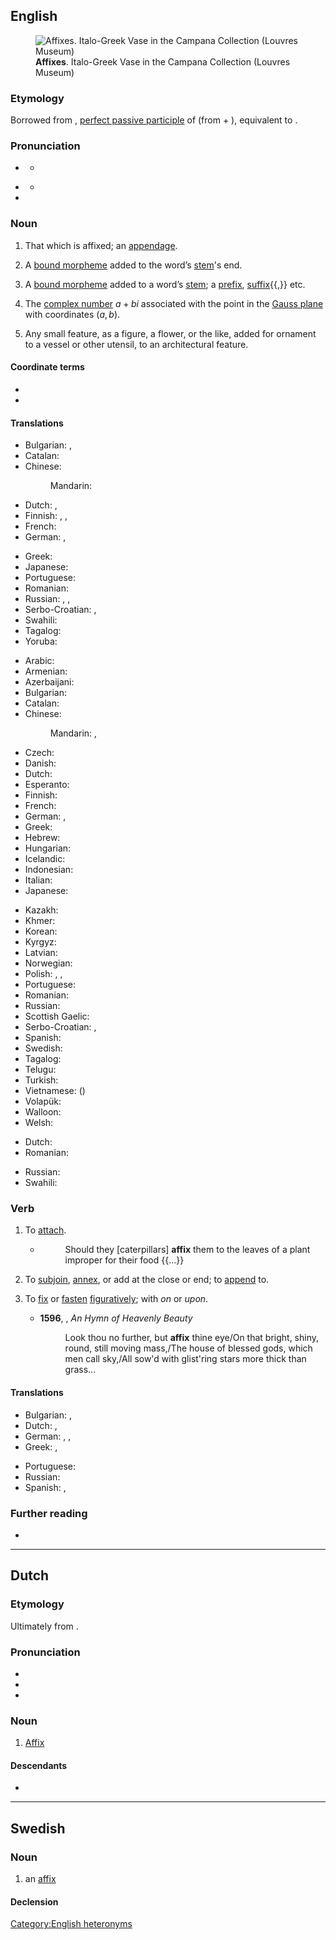 {{also|Affix}}
==English==
[[File:Image from page 125 of The Century dictionary and cyclopedia (1897) (14598506588).jpg|thumb|upright|'''Affixes'''. Italo-Greek Vase in the Campana Collection (Louvres Museum)]]

===Etymology===
Borrowed from {{bor|en|la|affixus}}, [[perfect passive participle]] of {{m|la|affigere}} (from {{m|la|ad-}} + {{m|la|figere}}), equivalent to {{prefix|en|ad|fix}}.

===Pronunciation===
* {{a|noun}} {{IPA|en|/ˈæ.fɪks/}}
** {{audio|en|LL-Q1860 (eng)-Vealhurl-affix (noun).wav|Audio (UK)}}
* {{a|verb}} {{IPA|en|/ə.ˈfɪks/}}
** {{audio|en|LL-Q1860 (eng)-Vealhurl-affix (verb).wav|Audio (UK)}}
* {{rhymes|en|ɪks|s=2}}

===Noun===
{{en-noun}}

# That which is affixed; an [[appendage]].
#: {{syn|en|addition|supplement|Thesaurus:adjunct}}
# {{lb|en|linguistic morphology}} A [[bound morpheme]] added to the word’s [[stem]]'s end.
#: {{syn|en|suffix|postfix}}
# {{lb|en|linguistic morphology|broadly}} A [[bound morpheme]] added to a word’s [[stem]]; a [[prefix]], [[suffix]]{{,}} etc.
#: {{syn|en|afformative}}
#: {{ant|en|nonaffix}}
#: {{hypo|en|prefix|suffix|infix|circumfix|suprafix}}
# {{lb|en|mathematics}} The [[complex number]] <math>a+bi</math> associated with the point in the [[Gauss plane]] with coordinates <math>(a,b)</math>.
# {{lb|en|decorative art}} Any small feature, as a figure, a flower, or the like, added for ornament to a vessel or other utensil, to an architectural feature.

====Coordinate terms====
* {{affixes}}
* {{l|en|clitic}}

====Translations====
{{trans-top|that which is affixed}}
* Bulgarian: {{t+|bg|прибавка}}, {{t+|bg|придатък}}
* Catalan: {{t+|ca|afix|m}}
* Chinese:
*: Mandarin: {{t+|cmn|附加物|tr=fùjiāwù|sc=Hani}}
* Dutch: {{t+|nl|affix|n}}, {{t+|nl|aanhangsel|n}}
* Finnish: {{t+|fi|lisä}}, {{t+|fi|lisäke}}, {{t+|fi|uloke}}
* French: {{t+|fr|affixe|f}}
* German: {{t+|de|Anhang|m}}, {{t+|de|Anhängsel|n}}
{{trans-mid}}
* Greek: {{t+|el|προσθήκη|f}}
* Japanese: {{t|ja|付属物|tr=ふぞくぶつ, fuzokubutsu|sc=Jpan}}
* Portuguese: {{t+|pt|afixo|m}}
* Romanian: {{t+|ro|afix|n}}
* Russian: {{t+|ru|добавле́ние|n}}, {{t+|ru|дополне́ние|n}}, {{t+|ru|прида́ток|n}}
* Serbo-Croatian: {{t|sh|додатак|m}}, {{t+|sh|dodatak|m}}
* Swahili: {{t+|sw|kiambishi}}
* Tagalog: {{t+|tl|maylapi}}
* Yoruba: {{t|yo|àfòmọ́}}
{{trans-bottom}}

{{trans-see|suffix}}

{{trans-top|linguistics: a bound morpheme added to a word’s stem}}
* Arabic: {{t|ar|أَفِكْس}}
* Armenian: {{t+|hy|ածանց}}
* Azerbaijani: {{t+|az|şəkilçi}}
* Bulgarian: {{t+|bg|наставка}}
* Catalan: {{t+|ca|afix|m}}
* Chinese:
*: Mandarin: {{t+|cmn|詞綴|sc=Hani}}, {{t+|cmn|词缀|tr=cízhuì|sc=Hani}}
* Czech: {{t|cs|afix|m}}
* Danish: {{t|da|affiks}}
* Dutch: {{t+|nl|affix|n}}
* Esperanto: {{t|eo|afikso}}
* Finnish: {{t+|fi|affiksi}}
* French: {{t+|fr|affixe|f}}
* German: {{t+|de|Affix|n}}, {{t|de|Zusatzsilbe|f}}
* Greek: {{t+|el|παράθημα|n}}
* Hebrew: {{t+|he|מוּסָפִית|m|tr=musafít}}
* Hungarian: {{t+|hu|toldalék}}
* Icelandic: {{t|is|aðskeyti}}
* Indonesian: {{t+|id|imbuhan}}
* Italian: {{t+|it|confisso|m}}
* Japanese: {{t+|ja|接辞|tr=せつじ, setsuji}}
{{trans-mid}}
* Kazakh: {{t+|kk|қосымша}}
* Khmer: {{t+|km|ផ្នត់|tr=phnott|sc=Khmr}}
* Korean: {{t+|ko|접사(接辭)}}
* Kyrgyz: {{t+|ky|кошумча}}
* Latvian: {{t|lv|dēklis|m}} {{qualifier|dated}}
* Norwegian: {{t+|no|affiks|n}}
* Polish: {{t|pl|formant|m}}, {{t+|pl|zrostek|m}}, {{t+|pl|afiks|m}}
* Portuguese: {{t+|pt|afixo|m}}
* Romanian: {{t+|ro|afix|n}}
* Russian: {{t+|ru|а́ффикс|m}}
* Scottish Gaelic: {{t|gd|leasachan|m}}
* Serbo-Croatian: {{t|sh|афикс|m}}, {{t+|sh|afiks|m}}
* Spanish: {{t+|es|afijo|m}}
* Swedish: {{t+|sv|affix|n}}
* Tagalog: {{t+|tl|panlapi}}
* Telugu: {{t+|te|ప్రత్యయము}}
* Turkish: {{t+|tr|ek}}
* Vietnamese: {{t+|vi|phụ tố}} ({{t|vi|輔素}})
* Volapük: {{t+|vo|yümot}}
* Walloon: {{t+|wa|stitchete|f}} {{qualifier|neologism}}
* Welsh: {{t|cy|dodiad|m}}
{{trans-bottom}}

{{trans-top|mathematics: the complex number associated to a point}}
* Dutch: {{t+|nl|affix|n}}
* Romanian: {{t+|ro|afix|n}}
{{trans-mid}}
* Russian: {{t+|ru|а́ффикс|m}}
* Swahili: {{t+|sw|kiambishi}}
{{trans-bottom}}

===Verb===
{{en-verb}}

# {{lb|en|transitive}} To [[attach]].
#: {{syn|en|join|put together|unite|Thesaurus:join}}
#* {{RQ:Ray Wisdom}}
#*: Should they [caterpillars] '''affix''' them to the leaves of a plant improper for their food {{...}}
#: {{ux|en|to '''affix''' a stigma to a person}}
#: {{ux|en|to '''affix''' ridicule or blame to somebody}}
# {{lb|en|transitive}} To [[subjoin]], [[annex]], or add at the close or end; to [[append]] to.
#: {{ux|en|to '''affix''' a syllable to a word}}
#: {{ux|en| to '''affix''' a seal to an instrument}}
#: {{ux|en| to '''affix''' one's name to a writing}}
# {{lb|en|transitive}} To [[fix]] or [[fasten]] [[figuratively]]; with ''on'' or ''upon''.
#: {{ux|en|eyes '''affixed''' upon the ground}}
#* '''1596''', {{w|Edmund Spenser}}, ''An Hymn of Heavenly Beauty''
#*: Look thou no further, but '''affix''' thine eye/On that bright, shiny, round, still moving mass,/The house of blessed gods, which men call sky,/All sow'd with glist'ring stars more thick than grass...

====Translations====
{{trans-top|to attach}}
* Bulgarian: {{t+|bg|прикрепям}}, {{t+|bg|закрепвам}}
* Dutch: {{t+|nl|vastmaken}} {{t+|nl|aan}}, {{t+|nl|aanhangen}}
* German: {{t+|de|befestigen}}, {{t+|de|anheften}}, {{t+|de|anbringen}}
* Greek: {{t+|el|κολλάω}}, {{t+|el|κολλώ}}
{{trans-mid}}
* Portuguese: {{t+|pt|afixar}}
* Russian: {{t+|ru|прикрепля́ть}}
* Spanish: {{t+|es|fijar}}, {{t+|es|pegar}}
{{trans-bottom}}

===Further reading===
* {{pedia}}

[[Category:English heteronyms]]

----

==Dutch==

===Etymology===
Ultimately from {{der|nl|la|affixum}}. {{etystub|nl}}

===Pronunciation===
* {{IPA|nl|/ˈɑ.fɪks/}}
* {{audio|nl|Nl-affix.ogg|Audio}}
* {{hyphenation|nl|af|fix}}

===Noun===
{{nl-noun|n|-en|affixje}}

# [[#English|Affix]] {{gloss|linguistics and mathematics}}

====Descendants====
* {{desc|id|bor=1|afiks}}

----

==Swedish==

===Noun===
{{sv-noun|n}}

# an [[#English|affix]]

====Declension====
{{sv-infl-noun-n-zero|genitive=}}